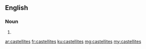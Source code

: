==English==

===Noun===
{{head|en|noun plural form}}

# {{plural of|castellite|lang=en}}

[[ar:castellites]]
[[fr:castellites]]
[[ku:castellites]]
[[mg:castellites]]
[[my:castellites]]